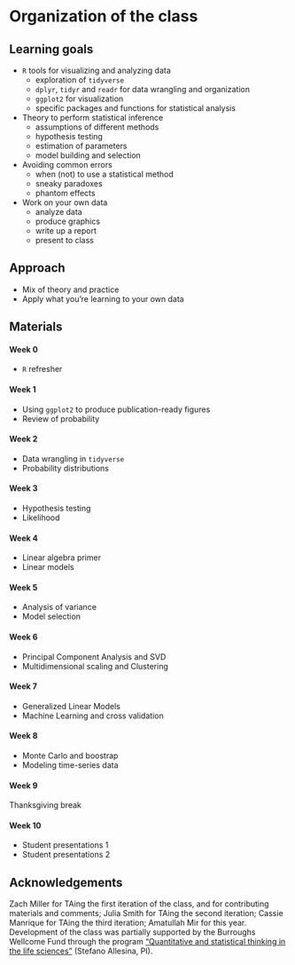 # Organization of the class {.unnumbered}

## Learning goals {.unnumbered}

-   `R` tools for visualizing and analyzing data
    -   exploration of `tidyverse`
    -   `dplyr`, `tidyr` and `readr` for data wrangling and organization
    -   `ggplot2` for visualization
    -   specific packages and functions for statistical analysis
-   Theory to perform statistical inference
    -   assumptions of different methods
    -   hypothesis testing
    -   estimation of parameters
    -   model building and selection
-   Avoiding common errors
    -   when (not) to use a statistical method
    -   sneaky paradoxes
    -   phantom effects
-   Work on your own data
    -   analyze data
    -   produce graphics
    -   write up a report
    -   present to class

## Approach {.unnumbered}

-   Mix of theory and practice
-   Apply what you're learning to your own data

## Materials {.unnumbered}

#### Week 0 {.unnumbered}

-   `R` refresher

#### Week 1 {.unnumbered}

-   Using `ggplot2` to produce publication-ready figures
-   Review of probability

#### Week 2 {.unnumbered}

-   Data wrangling in `tidyverse`
-   Probability distributions

#### Week 3 {.unnumbered}

-   Hypothesis testing
-   Likelihood

#### Week 4 {.unnumbered}

-   Linear algebra primer
-   Linear models

#### Week 5 {.unnumbered}

-   Analysis of variance
-   Model selection

#### Week 6 {.unnumbered}

-   Principal Component Analysis and SVD
-   Multidimensional scaling and Clustering

#### Week 7 {.unnumbered}

-   Generalized Linear Models
-   Machine Learning and cross validation

#### Week 8 {.unnumbered}

-   Monte Carlo and boostrap
-   Modeling time-series data

#### Week 9 {.unnumbered}

Thanksgiving break

#### Week 10 {.unnumbered}

-   Student presentations 1
-   Student presentations 2

## Acknowledgements {.unnumbered}

Zach Miller for TAing the first iteration of the class, and for contributing materials and comments; Julia Smith for TAing the second iteration; Cassie Manrique for TAing the third iteration; Amatullah Mir for this year. Development of the class was partially supported by the Burroughs Wellcome Fund through the program ["Quantitative and statistical thinking in the life sciences"](https://www.bwfund.org/grant-programs/institutional-programs/quantitative-and-statistical-thinking-life-sciences/grant) (Stefano Allesina, PI).
